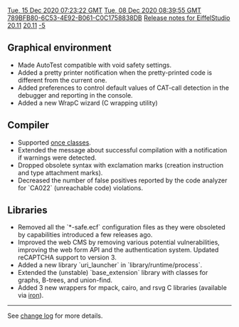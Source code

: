[[Property:modification_date|Tue, 15 Dec 2020 07:23:22 GMT]]
[[Property:publication_date|Tue, 08 Dec 2020 08:39:55 GMT]]
[[Property:uuid|789BFB80-6C53-4E92-B061-C0C1758838DB]]
[[Property:title|Release notes for EiffelStudio 20.11]]
[[Property:link_title|20.11]]
[[Property:weight|-5]]
==Graphical environment==
* Made AutoTest compatible with void safety settings.
* Added a pretty printer notification when the pretty-printed code is different from the current one.
* Added preferences to control default values of CAT-call detection in the debugger and reporting in the console.
* Added a new WrapC wizard (C wrapping utility)

==Compiler==
* Supported [https://www.eiffel.org/blog/Alexander%20Kogtenkov/2020/12/once-classes once classes].
* Extended the message about successful compilation with a notification if warnings were detected.
* Dropped obsolete syntax with exclamation marks (creation instruction and type attachment marks).
* Decreased the number of false positives reported by the code analyzer for `CA022` (unreachable code) violations.

==Libraries==
* Removed all the `*-safe.ecf` configuration files as they were obsoleted by capabilities introduced a few releases ago.
* Improved the web CMS by removing various potential vulnerabilities, improving the web form API and the authentication system. Updated reCAPTCHA support to version 3.
* Added a new library `uri_launcher` in `library/runtime/process`.
* Extended the (unstable) `base_extension` library with classes for graphs, B-trees, and union-find.
* Added 3 new wrappers for mpack, cairo, and rsvg C libraries (available via <a href="https://iron.eiffel.com/">iron</a>).

----

See [https://dev.eiffel.com/EiffelStudio_20.11_Releases change log] for more details.